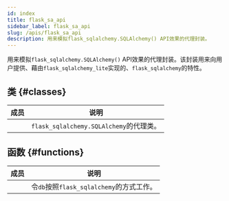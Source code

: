 ```yaml
---
id: index
title: flask_sa_api
sidebar_label: flask_sa_api
slug: /apis/flask_sa_api
description: 用来模拟flask_sqlalchemy.SQLAlchemy() API效果的代理封装。
---
```




<APITopBar type="module" source="flask_sa_api" />

用来模拟`flask_sqlalchemy.SQLAlchemy()` API效果的代理封装。该封装用来向用户提供、藉由`flask_sqlalchemy_lite`实现的、`flask_sqlalchemy`的特性。

## 类 {#classes}

|                                            成员                                            | <center>说明</center>                   |
| :----------------------------------------------------------------------------------------: | --------------------------------------- |
| [<IconObjType type="class" hasText={true} text="SQLAlchemyProxy"/>](./SQLAlchemyProxy.mdx) | `flask_sqlalchemy.SQLAlchemy`的代理类。 |

## 函数 {#functions}

|                                               成员                                                | <center>说明</center>                    |
| :-----------------------------------------------------------------------------------------------: | ---------------------------------------- |
| [<IconObjType type="func" hasText={true} text="as_flask_sqlalchemy"/>](./as_flask_sqlalchemy.mdx) | 令`db`按照`flask_sqlalchemy`的方式工作。 |
